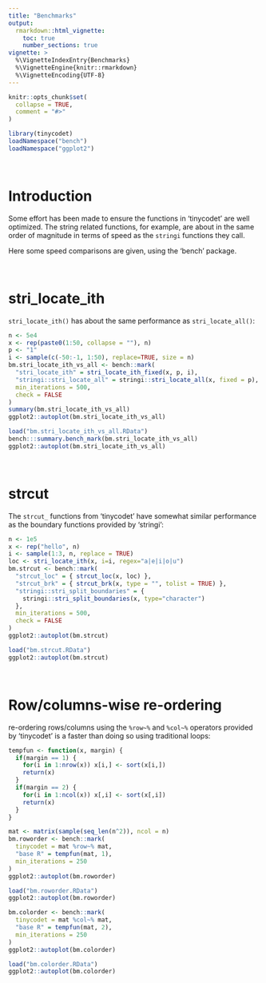 ```yaml
---
title: "Benchmarks"
output:
  rmarkdown::html_vignette:
    toc: true
    number_sections: true
vignette: >
  %\VignetteIndexEntry{Benchmarks}
  %\VignetteEngine{knitr::rmarkdown}
  %\VignetteEncoding{UTF-8}
---
```


```r
knitr::opts_chunk$set(
  collapse = TRUE,
  comment = "#>"
)
```

```r
library(tinycodet)
loadNamespace("bench")
loadNamespace("ggplot2")
```

&nbsp;

# Introduction

Some effort has been made to ensure the functions in 'tinycodet' are well optimized. The string related functions, for example, are about in the same order of magnitude in terms of speed as the `stringi` functions they call.


Here some speed comparisons are given, using the 'bench' package.

&nbsp;


# stri_locate_ith

`stri_locate_ith()` has about the same performance as `stri_locate_all()`:

```r
n <- 5e4
x <- rep(paste0(1:50, collapse = ""), n)
p <- "1"
i <- sample(c(-50:-1, 1:50), replace=TRUE, size = n)
bm.stri_locate_ith_vs_all <- bench::mark(
  "stri_locate_ith" = stri_locate_ith_fixed(x, p, i),
  "stringi::stri_locate_all" = stringi::stri_locate_all(x, fixed = p),
  min_iterations = 500,
  check = FALSE
)
summary(bm.stri_locate_ith_vs_all)
ggplot2::autoplot(bm.stri_locate_ith_vs_all)
```

```r
load("bm.stri_locate_ith_vs_all.RData")
bench:::summary.bench_mark(bm.stri_locate_ith_vs_all)
ggplot2::autoplot(bm.stri_locate_ith_vs_all)
```


&nbsp;

# strcut

The `strcut_` functions from 'tinycodet' have somewhat similar performance as the boundary functions provided by 'stringi':

```r
n <- 1e5
x <- rep("hello", n)
i <- sample(1:3, n, replace = TRUE)
loc <- stri_locate_ith(x, i=i, regex="a|e|i|o|u")
bm.strcut <- bench::mark(
  "strcut_loc" = { strcut_loc(x, loc) },
  "strcut_brk" = { strcut_brk(x, type = "", tolist = TRUE) },
  "stringi::stri_split_boundaries" = {
    stringi::stri_split_boundaries(x, type="character")
  },
  min_iterations = 500,
  check = FALSE
)
ggplot2::autoplot(bm.strcut)
```

```r
load("bm.strcut.RData")
ggplot2::autoplot(bm.strcut)
```


&nbsp;

# Row/columns-wise re-ordering

re-ordering rows/columns using the `%row~%` and `%col~%` operators provided by 'tinycodet' is a faster than doing so using traditional loops:

```r
tempfun <- function(x, margin) {
  if(margin == 1) {
    for(i in 1:nrow(x)) x[i,] <- sort(x[i,])
    return(x)
  }
  if(margin == 2) {
    for(i in 1:ncol(x)) x[,i] <- sort(x[,i])
    return(x)
  }
}
```



```r
mat <- matrix(sample(seq_len(n^2)), ncol = n)
bm.roworder <- bench::mark(
  tinycodet = mat %row~% mat,
  "base R" = tempfun(mat, 1),
  min_iterations = 250
)
ggplot2::autoplot(bm.roworder)
```

```r
load("bm.roworder.RData")
ggplot2::autoplot(bm.roworder)
```


```r
bm.colorder <- bench::mark(
  tinycodet = mat %col~% mat,
  "base R" = tempfun(mat, 2),
  min_iterations = 250
)
ggplot2::autoplot(bm.colorder)
```

```r
load("bm.colorder.RData")
ggplot2::autoplot(bm.colorder)
```


